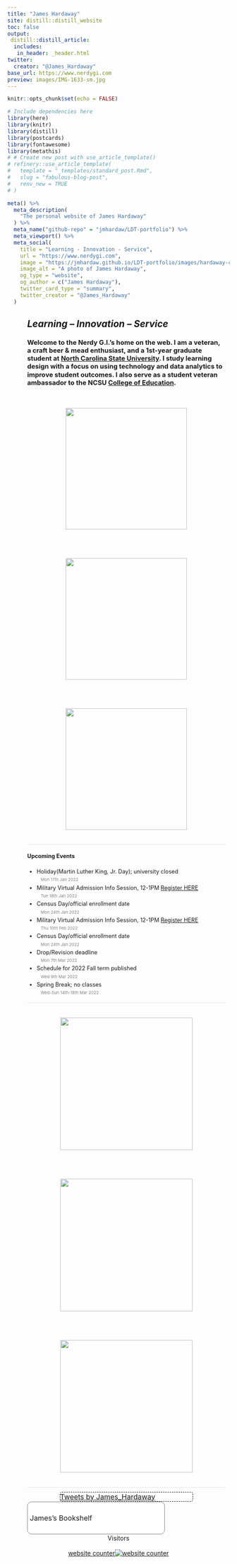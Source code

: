 ```yaml
---
title: "James Hardaway"
site: distill::distill_website
toc: false
output: 
 distill::distill_article:
  includes: 
   in_header: _header.html
twitter:
  creator: "@James_Hardaway"
base_url: https://www.nerdygi.com
preview: images/IMG-1633-sm.jpg
---
```


```r
knitr::opts_chunk$set(echo = FALSE)
```

```r
# Include dependencies here
library(here)
library(knitr)
library(distill)
library(postcards)
library(fontawesome)
library(metathis)
# # Create new post with use_article_template()
# refinery::use_article_template(
#   template = "_templates/standard_post.Rmd",
#   slug = "fabulous-blog-post", 
#   renv_new = TRUE
# )

meta() %>%
  meta_description(
    "The personal website of James Hardaway"
  ) %>%
  meta_name("github-repo" = "jmhardaw/LDT-portfolio") %>%
  meta_viewport() %>%
  meta_social(
    title = "Learning - Innovation - Service",
    url = "https://www.nerdygi.com",
    image = "https://jmhardaw.github.io/LDT-portfolio/images/hardaway-circle.png",
    image_alt = "A photo of James Hardaway",
    og_type = "website",
    og_author = c("James Hardaway"),
    twitter_card_type = "summary",
    twitter_creator = "@James_Hardaway"
  )
```

```{=html}
<style>

d-title {
  display: none!important;
}
.article-header {
  padding-top: 24px;
}
.article-banner {
  width: auto;
  height: auto;
  border: 0;
}
img[src="images/banner.png"] {
  border: 0;
  padding: 0;
  width: 100%;
  margin: 50px 25px 0px 0px;
}
.twitter-border {
 border: 1px dashed black;
 width: 300px;
 position : relative;
 border-radius: 5px;
 margin: 0 auto;
}
.twitter-border::before {
 content: "\f099";
 font-family: "Font Awesome 5 Brands";
 font-weight: 900; 
 font-size: 1.5rem;
 position: absolute;
 top: -15px;
 left: -15px;
}
.twitter-border > p {
  margin-block-start: 0em;
  margin-block-end: 0em;
  margin-bottom: 0em;
}
.home-with-sidebar {
  padding-left: 45px;
  padding-right: 10px;
}
@media (min-width: 1024px) {
  .home-with-sidebar .home-main {
    float: left;
    width: 60%;
  }
}
.home-main {
  margin-top: 10px;
  margin-bottom: 10px;
}
@media (min-width: 1024px) {
  .home-with-sidebar .home-sidebar {
    float: right;
    width: 30%;
    margin-top: 10px;
    padding-top: 24px;
  }
}
.home-sidebar {
  font-size: 16px;
}
.news-container {
  width: 100%;
}
.news-item {
  line-height: 1.45em;
  border-bottom: 1px solid #e3e4F0;
  margin-top: 0px;
  margin-bottom: 0px;
  font-size: 0.9em;
}
.img-item {
	float: left;
	width: 33%;
	padding: 20px
}
.img-container {
	display: flex;
	align-items: center;
  justify-content: center;
  flex-wrap: wrap;
}
.date {
  color: gray;
  display: block;
  font-size: 0.75em;
}
.date::before {
   font-family: "Font Awesome 5 Free";
   font-weight: 900; 
   content: "\f133";
   padding-right: 2px;
}
.gr_custom_container_1642346693 {
   /* customize your Goodreads widget container here*/
   border: 1px solid gray;
   border-radius:10px;
   padding: 10px 5px 10px 5px;
   background-color: #FFFFFF;
   color: #000000;
   width: 300px
}
.gr_custom_header_1642346693 {
   /* customize your Goodreads header here*/
   border-bottom: 1px solid gray;
   width: 100%;
   margin-bottom: 5px;
   text-align: center;
   font-size: 120%
}
.gr_custom_each_container_1642346693 {
   /* customize each individual book container here */
   width: 100%;
   clear: both;
   margin-bottom: 10px;
   overflow: auto;
   padding-bottom: 4px;
   border-bottom: 1px solid #aaa;
}
.gr_custom_book_container_1642346693 {
   /* customize your book covers here */
   overflow: hidden;
   height: 60px;
     float: left;
     margin-right: 4px;
     width: 39px;
}
.gr_custom_author_1642346693 {
   /* customize your author names here */
   font-size: 10px;
}
.gr_custom_tags_1642346693 {
   /* customize your tags here */
   font-size: 10px;
   color: gray;
}
.gr_custom_rating_1642346693 {
   /* customize your rating stars here */
   float: right;
}
</style>
```
::: {.home-with-sidebar .l-screen-inset}
::: home-main
## *Learning -- Innovation -- Service*

::: news-container
::: news-item
### Welcome to the Nerdy G.I.'s home on the web. I am a veteran, a craft beer & mead enthusiast, and a 1st-year graduate student at [North Carolina State University](https://www.ncsu.edu/). I study learning design with a focus on using technology and data analytics to improve student outcomes. I also serve as a student veteran ambassador to the NCSU [College of Education](https://ced.ncsu.edu/).
::: img-container
<a href="https://nerdygi.com/courses.html"><img src="images/portfolio-button.png" class="img-item" style="width:275px"></a>

<a href="https://nerdygi.com/projects.html"><img src="images/projects-button.png" class="img-item" style="width:275px"></a>

<a href="https://nerdygi.com/veterans.html"><img src="images/veterans-button.png" class="img-item" style="width:275px"></a>
:::
:::

::: news-item
#### Upcoming Events
<ul>
  <li>Holiday(Martin Luther King, Jr. Day); university closed [Mon 17th Jan 2022]{.date} </li>
  <li>Military Virtual Admission Info Session, 12-1PM [Register HERE](https://apply.ncsu.edu/portal/transfer-visits?id=c330ae9b-7d94-4309-be11-361dbdffa88b) [Tue 18th Jan 2022]{.date} </li>
  <li>Census Day/official enrollment date [Mon 24th Jan 2022]{.date} </li>
  <li>Military Virtual Admission Info Session, 12-1PM [Register HERE](https://apply.ncsu.edu/portal/transfer-visits?id=016b884e-23ac-404c-8eab-138bfb654cbd) [Thu 10th Feb 2022]{.date} </li>
  <li>Census Day/official enrollment date [Mon 24th Jan 2022]{.date} </li>
  <li>Drop/Revision deadline [Mon 7th Mar 2022]{.date} </li>
  <li>Schedule for 2022 Fall term published [Wed 9th Mar 2022]{.date} </li>
  <li>Spring Break; no classes [Wed-Sun 14th-18th Mar 2022]{.date} </li>
</ul>
:::

::: news-item
::: img-container
<a href="https://veterans.ncsu.edu/"><img src="images/vet-svcs-logo.png" class="img-item" style="width:300px"></a>

<a href="https://getinvolved.ncsu.edu/organization/sva"><img src="images/ncsu-sva-logo.png" class="img-item" style="width:300px"></a>

<a href="https://www.youtube.com/channel/UCbV8EkbZG-dj4-APd-NuFVg"><img src="images/youtube.png" class="img-item" style="width:300px"></a>
:::
:::
:::

:::
::: home-sidebar
::: twitter-border
<a class="twitter-timeline" data-height="600" data-width="300"  href="https://twitter.com/James_Hardaway?ref_src=twsrc%5Etfw">Tweets by James_Hardaway</a>
:::

```{=html}
<script async src="https://platform.twitter.com/widgets.js" charset="utf-8"></script>
```

::: gr_custom_container_1642346693
<a style="text-decoration: none;" rel="nofollow" href="https://www.goodreads.com/review/list/12058960-james?shelf=read&utm_medium=api&utm_source=grid_widget">James's Bookshelf</a>
:::

```{=html}
<script src="https://www.goodreads.com/review/grid_widget/12058960.James's%20Bookshelf?cover_size=small&hide_link=&hide_title=&num_books=10&order=d&shelf=read&sort=date_read&widget_id=1642361175" charset="utf-8"></script>
```
:::
:::

<center>Visitors<center>
<center>
<div id="sfchc8m4gg883alddgap1pbyl575rdhs6e9"></div>
<script type="text/javascript" src="https://counter7.stat.ovh/private/counter.js?c=hc8m4gg883alddgap1pbyl575rdhs6e9&down=async" async></script>
<br><a href="https://www.freecounterstat.com">website counter</a><noscript><a href="https://www.freecounterstat.com" title="website counter"><img src="https://counter7.stat.ovh/private/freecounterstat.php?c=hc8m4gg883alddgap1pbyl575rdhs6e9" border="0" title="website counter" alt="website counter"></a></noscript>
</div></center>